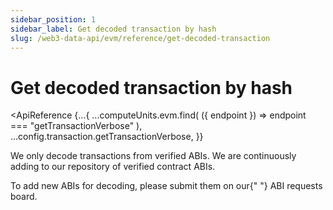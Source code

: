 ```yaml
---
sidebar_position: 1
sidebar_label: Get decoded transaction by hash
slug: /web3-data-api/evm/reference/get-decoded-transaction
---
```



# Get decoded transaction by hash

<ApiReference
  {...{
    ...computeUnits.evm.find(
      ({ endpoint }) => endpoint === "getTransactionVerbose"
    ),
    ...config.transaction.getTransactionVerbose,
  }}
>
  <Admonition type="info" title="Missing Decodings">
    <p>
      We only decode transactions from verified ABIs. We are continuously adding
      to our repository of verified contract ABIs.
    </p>
    <p>
      To add new ABIs for decoding, please submit them on our{" "}
      <Link href="https://roadmap.moralis.io/b/submit-contract-abis-for-decoding/">
        ABI requests board.
      </Link>
    </p>
  </Admonition>
</ApiReference>
